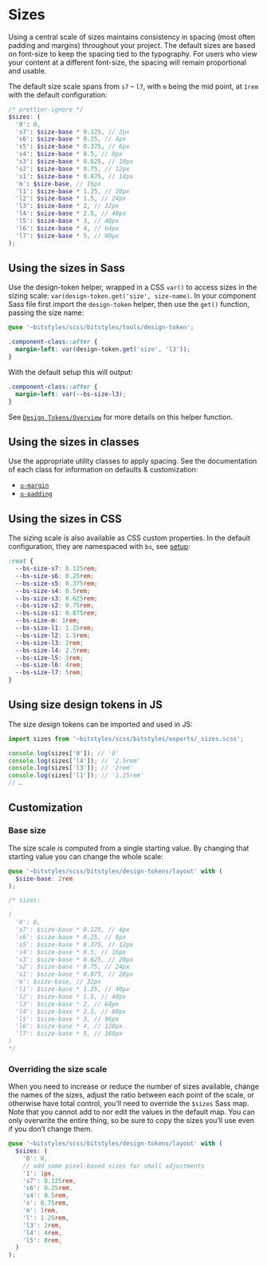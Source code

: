 
<Meta title="Design Tokens/Sizes/Overview" />

# Sizes

Using a central scale of sizes maintains consistency in spacing (most often padding and margins) throughout your project. The default sizes are based on font-size to keep the spacing tied to the typography. For users who view your content at a different font-size, the spacing will remain proportional and usable.

The default size scale spans from `s7` – `l7`, with `m` being the mid point, at `1rem` with the default configuration:

<Canvas>
  <Story id="design-tokens-sizes--s-7" />
  <Story id="design-tokens-sizes--s-6" />
  <Story id="design-tokens-sizes--s-5" />
  <Story id="design-tokens-sizes--s-4" />
  <Story id="design-tokens-sizes--s-3" />
  <Story id="design-tokens-sizes--s-2" />
  <Story id="design-tokens-sizes--s-1" />
  <Story id="design-tokens-sizes--m" />
  <Story id="design-tokens-sizes--l-1" />
  <Story id="design-tokens-sizes--l-2" />
  <Story id="design-tokens-sizes--l-3" />
  <Story id="design-tokens-sizes--l-4" />
  <Story id="design-tokens-sizes--l-5" />
  <Story id="design-tokens-sizes--l-6" />
  <Story id="design-tokens-sizes--l-7" />
</Canvas>

```scss
/* prettier-ignore */
$sizes: (
  '0': 0,
  's7': $size-base * 0.125, // 2px
  's6': $size-base * 0.25, // 4px
  's5': $size-base * 0.375, // 6px
  's4': $size-base * 0.5, // 8px
  's3': $size-base * 0.625, // 10px
  's2': $size-base * 0.75, // 12px
  's1': $size-base * 0.875, // 14px
  'm': $size-base, // 16px
  'l1': $size-base * 1.25, // 20px
  'l2': $size-base * 1.5, // 24px
  'l3': $size-base * 2, // 32px
  'l4': $size-base * 2.5, // 40px
  'l5': $size-base * 3, // 48px
  'l6': $size-base * 4, // 64px
  'l7': $size-base * 5, // 80px
);
```

## Using the sizes in Sass

Use the design-token helper, wrapped in a CSS `var()` to access sizes in the sizing scale: `var(design-token.get('size', size-name)`. In your component Sass file first import the `design-token` helper, then use the `get()` function, passing the size name:

```scss
@use '~bitstyles/scss/bitstyles/tools/design-token';

.component-class::after {
  margin-left: var(design-token.get('size', 'l3'));
}
```

With the default setup this will output:

```css
.component-class::after {
  margin-left: var(--bs-size-l3);
}
```

See [`Design Tokens/Overview`](/docs/design-tokens--overview) for more details on this helper function.

## Using the sizes in classes

Use the appropriate utility classes to apply spacing. See the documentation of each class for information on defaults & customization:

- [`u-margin`](/docs/utilities-margin--margin-0)
- [`u-padding`](/docs/utilities-padding--padding-0)

## Using the sizes in CSS

The sizing scale is also available as CSS custom properties. In the default configuration, they are namespaced with `bs`, see [setup](/story/design-tokens-setup--page):

```css
:root {
  --bs-size-s7: 0.125rem;
  --bs-size-s6: 0.25rem;
  --bs-size-s5: 0.375rem;
  --bs-size-s4: 0.5rem;
  --bs-size-s3: 0.625rem;
  --bs-size-s2: 0.75rem;
  --bs-size-s1: 0.875rem;
  --bs-size-m: 1rem;
  --bs-size-l1: 1.25rem;
  --bs-size-l2: 1.5rem;
  --bs-size-l3: 2rem;
  --bs-size-l4: 2.5rem;
  --bs-size-l5: 3rem;
  --bs-size-l6: 4rem;
  --bs-size-l7: 5rem;
}
```

## Using size design tokens in JS

The size design tokens can be imported and used in JS:

```js
import sizes from '~bitstyles/scss/bitstyles/exports/_sizes.scss';

console.log(sizes['0']); // '0'
console.log(sizes['l4']); // '2.5rem'
console.log(sizes['l3']); // '2rem'
console.log(sizes['l1']); // '1.25rem'
// …
```

## Customization

### Base size

The size scale is computed from a single starting value. By changing that starting value you can change the whole scale:

```scss
@use '~bitstyles/scss/bitstyles/design-tokens/layout' with (
  $size-base: 2rem
);

/* sizes:

(
  '0': 0,
  's7': $size-base * 0.125, // 4px
  's6': $size-base * 0.25, // 8px
  's5': $size-base * 0.375, // 12px
  's4': $size-base * 0.5, // 16px
  's3': $size-base * 0.625, // 20px
  's2': $size-base * 0.75, // 24px
  's1': $size-base * 0.875, // 28px
  'm': $size-base, // 32px
  'l1': $size-base * 1.25, // 40px
  'l2': $size-base * 1.5, // 48px
  'l3': $size-base * 2, // 64px
  'l4': $size-base * 2.5, // 80px
  'l5': $size-base * 3, // 96px
  'l6': $size-base * 4, // 128px
  'l7': $size-base * 5, // 160px
)
*/
```

### Overriding the size scale

When you need to increase or reduce the number of sizes available, change the names of the sizes, adjust the ratio between each point of the scale, or otherwise have total control, you’ll need to override the `$sizes` Sass map. Note that you cannot add to nor edit the values in the default map. You can only overwrite the entire thing, so be sure to copy the sizes you’ll use even if you don’t change them.

```scss
@use '~bitstyles/scss/bitstyles/design-tokens/layout' with (
  $sizes: (
    '0': 0,
    // add some pixel-based sizes for small adjustments
    '1': 1px,
    's7': 0.125rem,
    's6': 0.25rem,
    's4': 0.5rem,
    's': 0.75rem,
    'm': 1rem,
    'l': 1.25rem,
    'l3': 2rem,
    'l4': 4rem,
    'l5': 8rem,
  )
);
```
